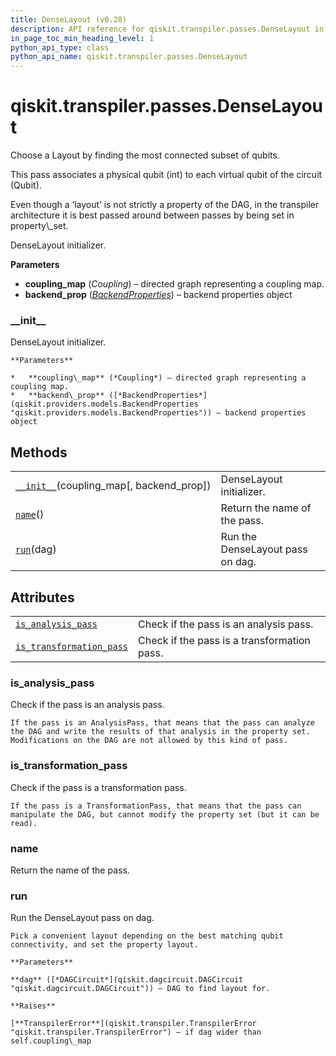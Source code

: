 ```yaml
---
title: DenseLayout (v0.28)
description: API reference for qiskit.transpiler.passes.DenseLayout in qiskit v0.28
in_page_toc_min_heading_level: 1
python_api_type: class
python_api_name: qiskit.transpiler.passes.DenseLayout
---
```


<span id="qiskit-transpiler-passes-denselayout" />

# qiskit.transpiler.passes.DenseLayout

<Class id="qiskit.transpiler.passes.DenseLayout" isDedicatedPage={true} github="https://github.com/qiskit/qiskit/tree/stable/0.18/qiskit/transpiler/passes/layout/dense_layout.py" signature="DenseLayout(*args, **kwargs)" modifiers="class">
  Choose a Layout by finding the most connected subset of qubits.

  This pass associates a physical qubit (int) to each virtual qubit of the circuit (Qubit).

  <Admonition title="Note" type="note">
    Even though a ‘layout’ is not strictly a property of the DAG, in the transpiler architecture it is best passed around between passes by being set in property\_set.
  </Admonition>

  DenseLayout initializer.

  **Parameters**

  *   **coupling\_map** (*Coupling*) – directed graph representing a coupling map.
  *   **backend\_prop** ([*BackendProperties*](qiskit.providers.models.BackendProperties "qiskit.providers.models.BackendProperties")) – backend properties object

  ### \_\_init\_\_

  <Function id="qiskit.transpiler.passes.DenseLayout.__init__" signature="__init__(coupling_map, backend_prop=None)">
    DenseLayout initializer.

    **Parameters**

    *   **coupling\_map** (*Coupling*) – directed graph representing a coupling map.
    *   **backend\_prop** ([*BackendProperties*](qiskit.providers.models.BackendProperties "qiskit.providers.models.BackendProperties")) – backend properties object
  </Function>

  ## Methods

  |                                                                                                                                               |                                  |
  | --------------------------------------------------------------------------------------------------------------------------------------------- | -------------------------------- |
  | [`__init__`](#qiskit.transpiler.passes.DenseLayout.__init__ "qiskit.transpiler.passes.DenseLayout.__init__")(coupling\_map\[, backend\_prop]) | DenseLayout initializer.         |
  | [`name`](#qiskit.transpiler.passes.DenseLayout.name "qiskit.transpiler.passes.DenseLayout.name")()                                            | Return the name of the pass.     |
  | [`run`](#qiskit.transpiler.passes.DenseLayout.run "qiskit.transpiler.passes.DenseLayout.run")(dag)                                            | Run the DenseLayout pass on dag. |

  ## Attributes

  |                                                                                                                                                        |                                             |
  | ------------------------------------------------------------------------------------------------------------------------------------------------------ | ------------------------------------------- |
  | [`is_analysis_pass`](#qiskit.transpiler.passes.DenseLayout.is_analysis_pass "qiskit.transpiler.passes.DenseLayout.is_analysis_pass")                   | Check if the pass is an analysis pass.      |
  | [`is_transformation_pass`](#qiskit.transpiler.passes.DenseLayout.is_transformation_pass "qiskit.transpiler.passes.DenseLayout.is_transformation_pass") | Check if the pass is a transformation pass. |

  ### is\_analysis\_pass

  <Attribute id="qiskit.transpiler.passes.DenseLayout.is_analysis_pass">
    Check if the pass is an analysis pass.

    If the pass is an AnalysisPass, that means that the pass can analyze the DAG and write the results of that analysis in the property set. Modifications on the DAG are not allowed by this kind of pass.
  </Attribute>

  ### is\_transformation\_pass

  <Attribute id="qiskit.transpiler.passes.DenseLayout.is_transformation_pass">
    Check if the pass is a transformation pass.

    If the pass is a TransformationPass, that means that the pass can manipulate the DAG, but cannot modify the property set (but it can be read).
  </Attribute>

  ### name

  <Function id="qiskit.transpiler.passes.DenseLayout.name" signature="name()">
    Return the name of the pass.
  </Function>

  ### run

  <Function id="qiskit.transpiler.passes.DenseLayout.run" signature="run(dag)">
    Run the DenseLayout pass on dag.

    Pick a convenient layout depending on the best matching qubit connectivity, and set the property layout.

    **Parameters**

    **dag** ([*DAGCircuit*](qiskit.dagcircuit.DAGCircuit "qiskit.dagcircuit.DAGCircuit")) – DAG to find layout for.

    **Raises**

    [**TranspilerError**](qiskit.transpiler.TranspilerError "qiskit.transpiler.TranspilerError") – if dag wider than self.coupling\_map
  </Function>
</Class>

